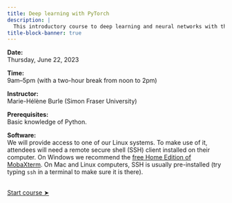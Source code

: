 ```yaml
---
title: Deep learning with PyTorch
description: |
  This introductory course to deep learning and neural networks with the [PyTorch](https://pytorch.org/) framework does not assume any prior knowledge in machine learning. Some basic [Python](https://www.python.org/) is useful, but not strictly necessary.
title-block-banner: true
---
```


:::{.topdef}

**Date:** \
Thursday, June 22, 2023

**Time:** \
9am–5pm (with a two-hour break from noon to 2pm)

**Instructor:** \
Marie-Hélène Burle (Simon Fraser University)

**Prerequisites:** \
Basic knowledge of Python.

**Software:** \
We will provide access to one of our Linux systems. To make use of it, attendees will need a remote secure shell (SSH) client installed on their computer. On Windows we recommend the [free Home Edition of MobaXterm](https://mobaxterm.mobatek.net/download.html). On Mac and Linux computers, SSH is usually pre-installed (try typing `ssh` in a terminal to make sure it is there).

:::

<br>
[[Start course ➤](intro.qmd)]{.topinline}
